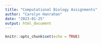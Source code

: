 ```yaml
---
title: "Computational Biology Assignments"
author: "Carolyn Hanrahan"
date: "2023-01-25"
output: html_document
---
```


```r
knitr::opts_chunk$set(echo = TRUE)
```






